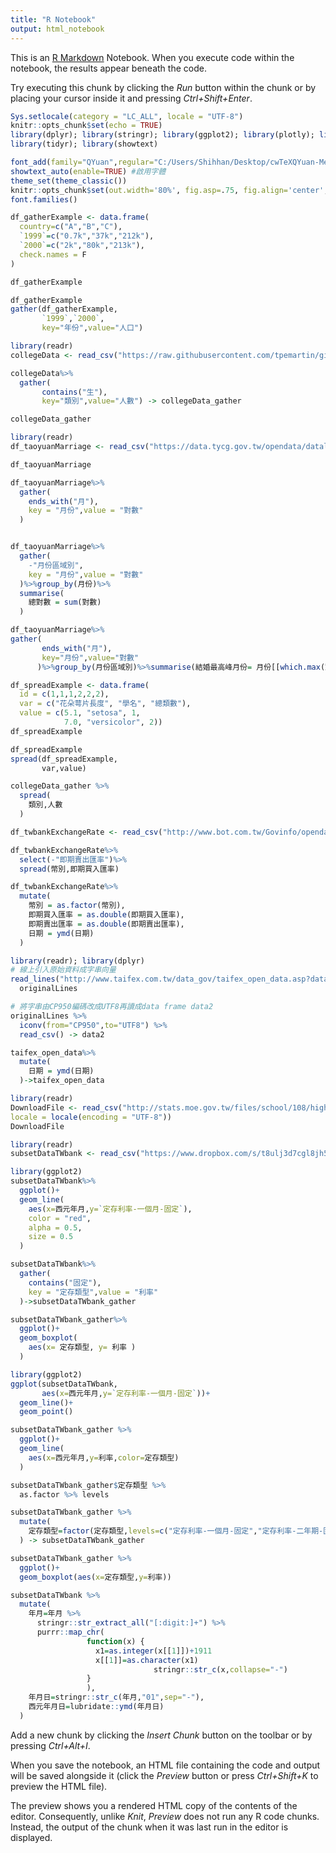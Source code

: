 ```yaml
---
title: "R Notebook"
output: html_notebook
---
```


This is an [R Markdown](http://rmarkdown.rstudio.com) Notebook. When you execute code within the notebook, the results appear beneath the code. 

Try executing this chunk by clicking the *Run* button within the chunk or by placing your cursor inside it and pressing *Ctrl+Shift+Enter*. 

```r
Sys.setlocale(category = "LC_ALL", locale = "UTF-8")
knitr::opts_chunk$set(echo = TRUE)
library(dplyr); library(stringr); library(ggplot2); library(plotly); library(lubridate); library(readr);
library(tidyr); library(showtext)

font_add(family="QYuan",regular="C:/Users/Shihhan/Desktop/cwTeXQYuan-Medium.ttf")
showtext_auto(enable=TRUE) #啟用字體
theme_set(theme_classic())
knitr::opts_chunk$set(out.width='80%', fig.asp=.75, fig.align='center', fig.showtext=T)
font.families()
```


```r
df_gatherExample <- data.frame(
  country=c("A","B","C"),
  `1999`=c("0.7k","37k","212k"),
  `2000`=c("2k","80k","213k"),
  check.names = F
)

df_gatherExample

df_gatherExample
gather(df_gatherExample,
       `1999`,`2000`,
       key="年份",value="人口")
```


```r
library(readr)
collegeData <- read_csv("https://raw.githubusercontent.com/tpemartin/github-data/master/103_student.csv")
```


```r
collegeData%>%
  gather(
       contains("生"),
       key="類別",value="人數") -> collegeData_gather

collegeData_gather
```


```r
library(readr)
df_taoyuanMarriage <- read_csv("https://data.tycg.gov.tw/opendata/datalist/datasetMeta/download?id=f95d1a33-ec56-44c5-a9ec-3afba8157e39&rid=fd2070ef-7431-4f9c-bc3a-82d7bfbcd2fb")

df_taoyuanMarriage
```


```r
df_taoyuanMarriage%>%
  gather(
    ends_with("月"),
    key = "月份",value = "對數"
  )


df_taoyuanMarriage%>%
  gather(
    -"月份區域別",
    key = "月份",value = "對數"
  )%>%group_by(月份)%>%
  summarise(
    總對數 = sum(對數)
  )

df_taoyuanMarriage%>%
gather(
       ends_with("月"),
       key="月份",value="對數"
      )%>%group_by(月份區域別)%>%summarise(結婚最高峰月份= 月份[[which.max(對數)]])
```


```r
df_spreadExample <- data.frame(
  id = c(1,1,1,2,2,2),
  var = c("花朵萼片長度", "學名", "總類數"),
  value = c(5.1, "setosa", 1, 
            7.0, "versicolor", 2))
df_spreadExample
```


```r
df_spreadExample
spread(df_spreadExample,
       var,value)
```


```r
collegeData_gather %>%
  spread(
    類別,人數
  )
```


```r
df_twbankExchangeRate <- read_csv("http://www.bot.com.tw/Govinfo/opendata/csv/151/20180101-20181231-FXCRT.csv")
```


```r
df_twbankExchangeRate%>%
  select(-"即期賣出匯率")%>%
  spread(幣別,即期買入匯率)

df_twbankExchangeRate%>%
  mutate(
    幣別 = as.factor(幣別),
    即期買入匯率 = as.double(即期買入匯率),
    即期賣出匯率 = as.double(即期賣出匯率),
    日期 = ymd(日期)
  )
```


```r
library(readr); library(dplyr)
# 線上引入原始資料成字串向量
read_lines("http://www.taifex.com.tw/data_gov/taifex_open_data.asp?data_name=DailyForeignExchangeRates") ->
  originalLines

# 將字串由CP950編碼改成UTF8再讀成data frame data2
originalLines %>%
  iconv(from="CP950",to="UTF8") %>% 
  read_csv() -> data2
```


```r
taifex_open_data%>%
  mutate(
    日期 = ymd(日期)
  )->taifex_open_data
```


```r
library(readr)
DownloadFile <- read_csv("http://stats.moe.gov.tw/files/school/108/high.csv",
locale = locale(encoding = "UTF-8"))
DownloadFile
```


```r
library(readr)
subsetDataTWbank <- read_csv("https://www.dropbox.com/s/t8ulj3d7cgl8jh5/subsetDataTWbank.csv?dl=1")
```


```r
library(ggplot2)
subsetDataTWbank%>%
  ggplot()+
  geom_line(
    aes(x=西元年月,y=`定存利率-一個月-固定`),
    color = "red",
    alpha = 0.5,
    size = 0.5
  )
```


```r
subsetDataTWbank%>%
  gather(
    contains("固定"),
    key = "定存類型",value = "利率"
  )->subsetDataTWbank_gather

subsetDataTWbank_gather%>%
  ggplot()+
  geom_boxplot(
    aes(x= 定存類型, y= 利率 )
  )
```


```r
library(ggplot2)
ggplot(subsetDataTWbank,
       aes(x=西元年月,y=`定存利率-一個月-固定`))+
  geom_line()+
  geom_point()
```


```r
subsetDataTWbank_gather %>%
  ggplot()+
  geom_line(
    aes(x=西元年月,y=利率,color=定存類型)
  )
```


```r
subsetDataTWbank_gather$定存類型 %>% 
  as.factor %>% levels

subsetDataTWbank_gather %>%
  mutate(
    定存類型=factor(定存類型,levels=c("定存利率-一個月-固定","定存利率-二年期-固定","定存利率-三年期-固定"))
  ) -> subsetDataTWbank_gather

subsetDataTWbank_gather %>%
  ggplot()+
  geom_boxplot(aes(x=定存類型,y=利率))

```


```r
subsetDataTWbank %>%
  mutate(
    年月=年月 %>%
      stringr::str_extract_all("[:digit:]+") %>%
      purrr::map_chr(
                 function(x) {
                   x1=as.integer(x[[1]])+1911
                   x[[1]]=as.character(x1)
                                stringr::str_c(x,collapse="-")
                 }
                 ),
    年月日=stringr::str_c(年月,"01",sep="-"),
    西元年月日=lubridate::ymd(年月日)
  )
```

Add a new chunk by clicking the *Insert Chunk* button on the toolbar or by pressing *Ctrl+Alt+I*.

When you save the notebook, an HTML file containing the code and output will be saved alongside it (click the *Preview* button or press *Ctrl+Shift+K* to preview the HTML file).

The preview shows you a rendered HTML copy of the contents of the editor. Consequently, unlike *Knit*, *Preview* does not run any R code chunks. Instead, the output of the chunk when it was last run in the editor is displayed.
